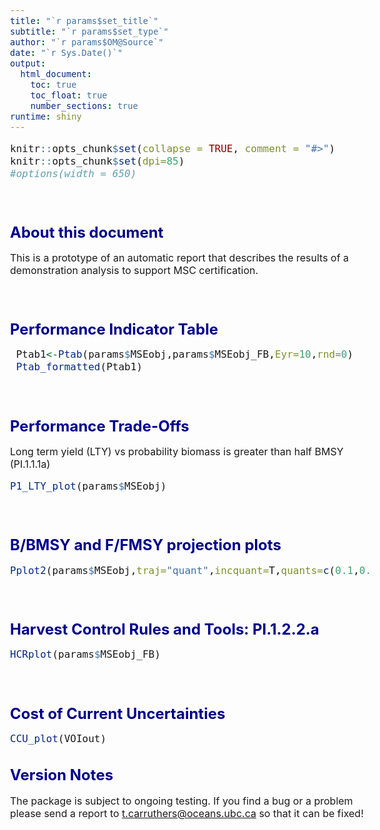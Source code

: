 ```yaml
---
title: "`r params$set_title`"
subtitle: "`r params$set_type`"
author: "`r params$OM@Source`"
date: "`r Sys.Date()`"
output: 
  html_document:
    toc: true
    toc_float: true
    number_sections: true    
runtime: shiny   
---
```



<style type="text/css">

body{ /* Normal  */
   font-size: 16px;
}
td {  /* Table  */
   font-size: 16px;
}
title { /* title */
 font-size: 26px;
}
h1 { /* Header 1 */
 font-size: 24px;
 color: DarkBlue;
}
h2 { /* Header 2 */
 font-size: 21px;
 color: DarkBlue;
}
h3 { /* Header 3 */
 font-size: 19px;
 color: DarkBlue;
}
code.r{ /* Code block */
  font-size: 16px;
}
pre { /* Code block */
  font-size: 16px
}
</style>




```r
knitr::opts_chunk$set(collapse = TRUE, comment = "#>")
knitr::opts_chunk$set(dpi=85)
#options(width = 650)
```

<br>


# About this document

This is a prototype of an automatic report that describes the results of a demonstration analysis to support MSC certification. 

<br>

# Performance Indicator Table

```r

 Ptab1<-Ptab(params$MSEobj,params$MSEobj_FB,Eyr=10,rnd=0)
 Ptab_formatted(Ptab1)

```

<br>


# Performance Trade-Offs 

Long term yield (LTY) vs probability biomass is greater than half BMSY (PI.1.1.1a)

```r
P1_LTY_plot(params$MSEobj)

```

<br>


# B/BMSY and F/FMSY projection plots

```r
Pplot2(params$MSEobj,traj="quant",incquant=T,quants=c(0.1,0.9),oneIt=F,yline=c(0.5,1),quantcol=fcol,maxMP=10)

```


<br>


# Harvest Control Rules and Tools: PI.1.2.2.a

```r
HCRplot(params$MSEobj_FB)

```


<br>


# Cost of Current Uncertainties

```r
CCU_plot(VOIout)

```



# Version Notes

The package is subject to ongoing testing. If you find a bug or a problem please send a report to <t.carruthers@oceans.ubc.ca> so that it can be fixed!  

